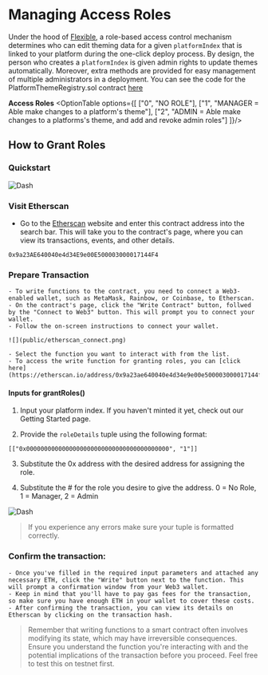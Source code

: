 
# Managing Access Roles 

Under the hood of [Flexible](https://flexible.vercel.app), a role-based access control mechanism determines who can edit theming data for a given `platformIndex` that is linked to your platform during the one-click deploy process. By design, the person who creates a `platformIndex` is given admin rights to update themes automatically. Moreover, extra methods are provided for easy management of multiple administrators in a deployment. You can see the code for the PlatformThemeRegistry.sol contract [here](https://github.com/public-assembly/onchain/blob/master/theme-registry/src/PlatformThemeRegistry.sol) 

**Access Roles**
<OptionTable options={[
    ["0", "NO ROLE"],
    ["1", "MANAGER = Able make changes to a platform's theme"],
    ["2", "ADMIN = Able make changes to a platforms's theme, and add and revoke admin roles"]
    ]}/>

## How to Grant Roles 

### Quickstart

![Dash](public/roles.gif) 
<Steps>

### Visit Etherscan

- Go to the [Etherscan](https://etherscan.io/) website and enter this contract address into the search bar. This will take you to the contract's page, where you can view its transactions, events, and other details.

```solidity copy
0x9a23AE640040e4d34E9e00E500003000017144F4
```

### Prepare Transaction
    - To write functions to the contract, you need to connect a Web3-enabled wallet, such as MetaMask, Rainbow, or Coinbase, to Etherscan. 
    - On the contract's page, click the "Write Contract" button, follwed by the "Connect to Web3" button. This will prompt you to connect your wallet. 
    - Follow the on-screen instructions to connect your wallet.
    
    ![](public/etherscan_connect.png)  

    - Select the function you want to interact with from the list. 
    - To access the write function for granting roles, you can [click here](https://etherscan.io/address/0x9a23ae640040e4d34e9e00e500003000017144f4#writeContract#F1)

#### Inputs for grantRoles()

1. Input your platform index. If you haven't minted it yet, check out our Getting Started page.

2. Provide the `roleDetails` tuple using the following format:

```solidity copy 
[["0x0000000000000000000000000000000000000000", "1"]]
```

3. Substitute the 0x address with the desired address for assigning the role.

4. Substitute the # for the role you desire to give the address. 0 = No Role, 1 = Manager, 2 = Admin

![Dash](public/roles2.gif) 

> If you experience any errors make sure your tuple is formatted correctly. 

### Confirm the transaction:
    - Once you've filled in the required input parameters and attached any necessary ETH, click the "Write" button next to the function. This will prompt a confirmation window from your Web3 wallet. 
    - Keep in mind that you'll have to pay gas fees for the transaction, so make sure you have enough ETH in your wallet to cover these costs.
    - After confirming the transaction, you can view its details on Etherscan by clicking on the transaction hash.
    
> Remember that writing functions to a smart contract often involves modifying its state, which may have irreversible consequences. Ensure you understand the function you're interacting with and the potential implications of the transaction before you proceed. Feel free to test this on testnet first. 

</Steps>

